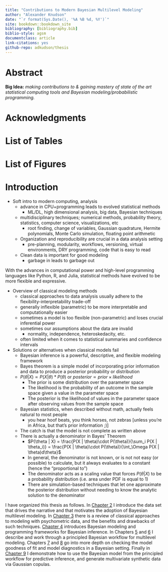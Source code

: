```yaml
--- 
title: "Contributions to Modern Bayesian Multilevel Modeling"
author: "Alexander Knudson"
date: "`r format(Sys.Date(), '%A %B %d, %Y')`"
site: bookdown::bookdown_site
bibliography: [bibliography.bib]
biblio-style: agsm
documentclass: article
link-citations: yes
github-repo: adkudson/thesis
---
```


# Abstract {-}

**Big Idea:** _making contributions to & gaining mastery of state of the art statistical computing tools and Bayesian modeling/probabilistic programming._

# Acknowledgments {-}


# List of Tables {-}

# List of Figures {-}

# Introduction

- Soft intro to modern computing, analysis
  - advance in CPU+programming leads to evolved statistical methods
    - ML/DL, high dimensional analysis, big data, Bayesian techniques
  - multidisciplinary techniques; numerical methods, probability theory, statistics, computer science, visualizations, etc
    - root finding, change of variables, Gaussian quadrature, Hermite polynomials, Monte Carlo simulation, floating point arithmetic
  - Organization and reproducibility are crucial in a data analysis setting
    - pre-planning, modularity, workflows, versioning, virtual environments, DRY programming, code that is easy to read
  - Clean data is important for good modeling
    - garbage in leads to garbage out



With the advances in computational power and high-level programming languages like Python, R, and Julia, statistical methods have evolved to be more flexible and expressive. 



- Overview of classical modeling methods
  - classical approaches to data analysis usually adhere to the flexibility-interpretability trade-off
  - generally inflexible (parametric) to be more interpretable and computationally easier
  - sometimes a model is too flexible (non-parametric) and loses crucial inferential power
  - sometimes our assumptions about the data are invalid
    - normality, independence, heteroskedacity, etc.
  - often limited when it comes to statistical summaries and confidence intervals



- Solutions or alternatives when classical models fail
  - Bayesian inference is a powerful, descriptive, and flexible modeling framework
  - Bayes theorem is a simple model of incorporating prior information and data to produce a posterior probability or distribution
  - $P(\theta | X) \propto P(X | \theta) * P(\theta)$ or $posterior \propto prior \times likelihood$
    - The prior is some distribution over the parameter space
    - The likelihood is the probability of an outcome in the sample space given a value in the parameter space
    - The posterior is the likelihood of values in the parameter space after observing values from the sample space
  - Bayesian statistics, when described without math, actually feels natural to most people
    - you hear hoof beats, you think horses, not zebras [unless you're in Africa, but that's prior information ;)]
  - The catch is that the model is not complete as written above
  - There is actually a denominator in Bayes' Theorem
    - $P(\theta | X) = \frac{P(X | \theta)\cdot P(\theta)}{\sum_i P(X | \theta_i)} = \frac{P(X | \theta)\cdot P(\theta)}{\int_\Omega P(X | \theta)d\theta}$
    - In general, the denominator is not known, or is not not easy (or possible) to calculate, but it always evaluates to a constant (hence the "proportional to")
    - The denominator acts as a scaling value that forces $P(\theta|X)$ to be a probability distribution (i.e. area under PDF is equal to 1)
    - There are simulation-based techniques that let one approximate the posterior distribution without needing to know the analytic solution to the denominator



I have organized this thesis as follows. In [Chapter 2](#motivating-data) I introduce the data set that drives the narrative and that motivates the adoption of Bayesian multilevel modeling. In [Chapter 3](#classical-approaches) there is a review of classical approaches to modeling with psychometric data, and the benefits and drawbacks of such techniques. [Chapter 4](#bayesian-modeling) introduces Bayesian modeling and programming frameworks for Bayesian inference. In Chapters [5](#multilevel-models) and [6](#feature-engineering) I describe and work through a principled Bayesian workflow for multilevel modeling. Chapters [7](#residual-analysis) and [8](#model-checking) go into more depth on checking the model goodness of fit and model diagnostics in a Bayesian setting. Finally in [Chapter 9](#predictive-inference) I demonstrate how to use the Bayesian model from the principled workflow for predictive inference, and generate multivariate synthetic data via Gaussian copulas.
